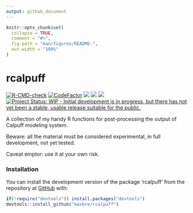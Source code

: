```yaml
---
output: github_document
---
```


<!-- README.md is generated from README.Rmd. Please edit that file -->

```r
knitr::opts_chunk$set(
  collapse = TRUE,
  comment = "#>",
  fig.path = "man/figures/README-",
  out.width = "100%"
)
```

# rcalpuff

<!-- badges: start -->

[![R-CMD-check](https://github.com/maxbre/rcalpuff/actions/workflows/R-CMD-check.yaml/badge.svg)](https://github.com/maxbre/rcalpuff/actions/workflows/R-CMD-check.yaml) [![CodeFactor](https://www.codefactor.io/repository/github/maxbre/rcalpuff/badge/main)](https://www.codefactor.io/repository/github/maxbre/rcalpuff/overview/main) [![](https://img.shields.io/badge/devel%20version-0.0.1-blue.svg)](https://github.com/maxbre/rcalpuff) [![](https://img.shields.io/badge/lifecycle-experimental-orange.svg)](https://lifecycle.r-lib.org/articles/stages.html#experimental) [![](https://img.shields.io/github/languages/code-size/maxbre/rcalpuff.svg)](https://github.com/maxbre/rcalpuff) [![Project Status: WIP - Initial development is in progress, but there has not yet been a stable, usable release suitable for the public.](https://www.repostatus.org/badges/latest/wip.svg)](https://www.repostatus.org/#wip)

<!-- badges: end -->

A collection of my handy R functions for post-processing the output of Calpuff modeling system.

Beware: all the material must be considered experimental, in full development, not yet tested.

Caveat emptor: use it at your own risk.

### Installation

You can install the development version of the package 'rcalpuff' from the repository at [GitHub](https://github.com/maxbre/rcalpuff/) with:

``` r
if(!require("devtools")) install.packages("devtools")
devtools::install_github("maxbre/rcalpuff")
```
